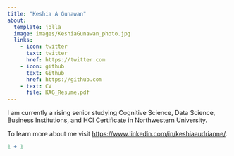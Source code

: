 ```yaml
---
title: "Keshia A Gunawan"
about:
  template: jolla
  image: images/KeshiaGunawan_photo.jpg
  links:
    - icon: twitter
      text: twitter
      href: https://twitter.com
    - icon: github
      text: Github
      href: https://github.com
    - text: CV
      file: KAG_Resume.pdf
---
```


I am currently a rising senior studying Cognitive Science, Data Science, Business Institutions, and HCI Certificate in Northwestern University.

To learn more about me visit <https://www.linkedin.com/in/keshiaaudrianne/>.

```r
1 + 1
```
